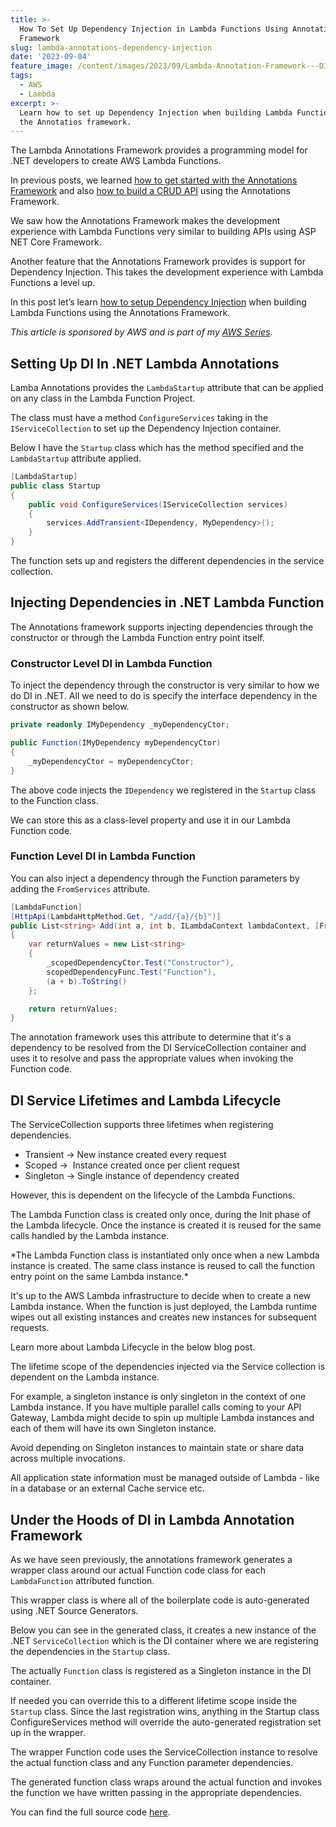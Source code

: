 ```yaml
---
title: >-
  How To Set Up Dependency Injection in Lambda Functions Using Annotations
  Framework
slug: lambda-annotations-dependency-injection
date: '2023-09-04'
feature_image: /content/images/2023/09/Lambda-Annotation-Framework---DI.png
tags:
  - AWS
  - Lambda
excerpt: >-
  Learn how to set up Dependency Injection when building Lambda Functions using
  the Annotatios framework.
---
```

The Lambda Annotations Framework provides a programming model for .NET developers to create AWS Lambda Functions.

In previous posts, we learned [how to get started with the Annotations Framework](/blog/aws-lambda-annotation-framework/) and also [how to build a CRUD API](/blog/lambda-annotation-framework-crud-api/) using the Annotations Framework.

We saw how the Annotations Framework makes the development experience with Lambda Functions very similar to building APIs using ASP NET Core Framework.

<EmbedCard src="https://www.youtube.com/embed/FPaznlIY02s?feature=oembed" title="DEPENDENCY INJECTION Lambda | Lambda Annotations Framework |  .NET ON AWS | Serverless | Amazon" />

Another feature that the Annotations Framework provides is support for Dependency Injection. This takes the development experience with Lambda Functions a level up.

In this post let’s learn [how to setup Dependency Injection](https://github.com/aws/aws-lambda-dotnet/blob/master/Libraries/src/Amazon.Lambda.Annotations/README.md#dependency-injection-integration) when building Lambda Functions using the Annotations Framework.

_This article is sponsored by AWS and is part of my [AWS Series](/tag/aws/)._

## Setting Up DI In .NET Lambda Annotations

Lamba Annotations provides the `LambdaStartup` attribute that can be applied on any class in the Lambda Function Project.

The class must have a method `ConfigureServices` taking in the `IServiceCollection` to set up the Dependency Injection container.

Below I have the `Startup` class which has the method specified and the `LambdaStartup` attribute applied.

```csharp
[LambdaStartup]
public class Startup
{
    public void ConfigureServices(IServiceCollection services)
    {
        services.AddTransient<IDependency, MyDependency>();
    }
}
```

The function sets up and registers the different dependencies in the service collection.

## Injecting Dependencies in .NET Lambda Function

The Annotations framework supports injecting dependencies through the constructor or through the Lambda Function entry point itself.

### Constructor Level DI in Lambda Function

To inject the dependency through the constructor is very similar to how we do DI in .NET. All we need to do is specify the interface dependency in the constructor as shown below.

```csharp
private readonly IMyDependency _myDependencyCtor;

public Function(IMyDependency myDependencyCtor)
{
    _myDependencyCtor = myDependencyCtor;
}

```

The above code injects the `IDependency` we registered in the `Startup` class to the Function class.

<EmbedCard src="https://www.youtube.com/embed/YR6HkvNBpX4?feature=oembed" title="DEPENDENCY INJECTION in ASP.NET Core | Getting Started With ASP.NET Core Series" />

We can store this as a class-level property and use it in our Lambda Function code.

### Function Level DI in Lambda Function

You can also inject a dependency through the Function parameters by adding the `FromServices` attribute.

```csharp
[LambdaFunction]
[HttpApi(LambdaHttpMethod.Get, "/add/{a}/{b}")]
public List<string> Add(int a, int b, ILambdaContext lambdaContext, [FromServices] IDependency scopedDependencyFunc)
{
    var returnValues = new List<string>
    {
        _scopedDependencyCtor.Test("Constructor"),
        scopedDependencyFunc.Test("Function"),
        (a + b).ToString()
    };

    return returnValues;
}
```

The annotation framework uses this attribute to determine that it's a dependency to be resolved from the DI ServiceCollection container and uses it to resolve and pass the appropriate values when invoking the Function code.

## DI Service Lifetimes and Lambda Lifecycle

The ServiceCollection supports three lifetimes when registering dependencies.

-   Transient → New instance created every request
-   Scoped →  Instance created once per client request
-   Singleton → Single instance of dependency created

However, this is dependent on the lifecycle of the Lambda Functions.

The Lambda Function class is created only once, during the Init phase of the Lambda lifecycle. Once the instance is created it is reused for the same calls handled by the Lambda instance.

<Callout type="tip">
  *The Lambda Function class is instantiated only once when a new Lambda instance is created. The same class instance is reused to call the function entry point on the same Lambda instance.*
</Callout>

It's up to the AWS Lambda infrastructure to decide when to create a new Lambda instance. When the function is just deployed, the Lambda runtime wipes out all existing instances and creates new instances for subsequent requests.

Learn more about Lambda Lifecycle in the below blog post.

<BookmarkCard href="/blog/lambda-lifecycle-and-net/" title="Why You Should Care About Lambda Lifecycle As A .NET Developer?" description="The Lambda Lifecycle affects the way we write out Function code. Learn some of the dos and don’ts when building Lambda Functions in .NET because of how Lambda initializes the Function classes." icon="/content/images/size/w256h256/2022/10/logo-512x512.png" />

The lifetime scope of the dependencies injected via the Service collection is dependent on the Lambda instance.

For example, a singleton instance is only singleton in the context of one Lambda instance. If you have multiple parallel calls coming to your API Gateway, Lambda might decide to spin up multiple Lambda instances and each of them will have its own Singleton instance.

<Callout type="tip">
  Avoid depending on Singleton instances to maintain state or share data across multiple invocations.
</Callout>

All application state information must be managed outside of Lambda - like in a database or an external Cache service etc.

## Under the Hoods of DI in Lambda Annotation Framework

As we have seen previously, the annotations framework generates a wrapper class around our actual Function code class for each `LambdaFunction` attributed function.

This wrapper class is where all of the boilerplate code is auto-generated using .NET Source Generators.

Below you can see in the generated class, it creates a new instance of the .NET `ServiceCollection` which is the DI container where we are registering the dependencies in the `Startup` class.

<ImageCard src="/content/images/2023/08/image-2.png" alt="The Lambda generated class by the annotation framework as seen using JetBrains dotpeek." caption="The Lambda generated class by the annotation framework as seen using JetBrains dotpeek." />

The actually `Function` class is registered as a Singleton instance in the DI container.

If needed you can override this to a different lifetime scope inside the `Startup` class. Since the last registration wins, anything in the Startup class ConfigureServices method will override the auto-generated registration set up in the wrapper.

The wrapper Function code uses the ServiceCollection instance to resolve the actual function class and any Function parameter dependencies.

The generated function class wraps around the actual function and invokes the function we have written passing in the appropriate dependencies.

You can find the full source code [here](https://github.com/rahulpnath/youtube-samples/tree/main/LambdaAnnotationSample/LambdaAnnotationSample.FromScratch).

